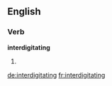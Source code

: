 ==English==

===Verb===
'''interdigitating'''

# {{present participle of|interdigitate}}

[[de:interdigitating]]
[[fr:interdigitating]]